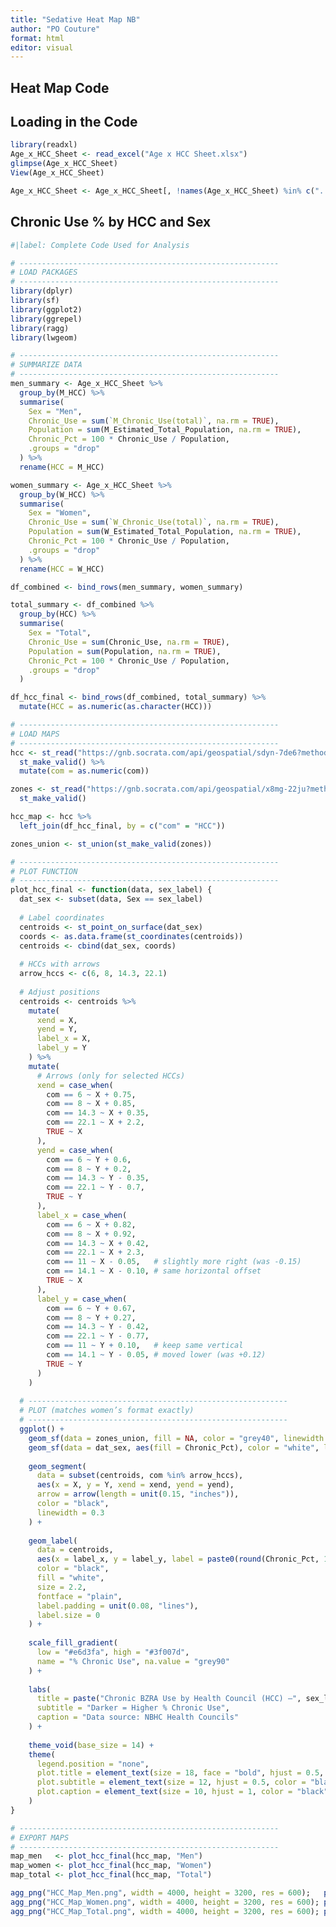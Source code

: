 ```yaml
---
title: "Sedative Heat Map NB"
author: "PO Couture"
format: html
editor: visual
---
```


## Heat Map Code

## Loading in the Code
```r
library(readxl)
Age_x_HCC_Sheet <- read_excel("Age x HCC Sheet.xlsx")
glimpse(Age_x_HCC_Sheet)
View(Age_x_HCC_Sheet)

Age_x_HCC_Sheet <- Age_x_HCC_Sheet[, !names(Age_x_HCC_Sheet) %in% c("...8", "...9")]
```

## Chronic Use % by HCC and Sex

```r
#|label: Complete Code Used for Analysis

# ----------------------------------------------------------
# LOAD PACKAGES
# ----------------------------------------------------------
library(dplyr)
library(sf)
library(ggplot2)
library(ggrepel)
library(ragg)
library(lwgeom)

# ----------------------------------------------------------
# SUMMARIZE DATA
# ----------------------------------------------------------
men_summary <- Age_x_HCC_Sheet %>%
  group_by(M_HCC) %>%
  summarise(
    Sex = "Men",
    Chronic_Use = sum(`M_Chronic_Use(total)`, na.rm = TRUE),
    Population = sum(M_Estimated_Total_Population, na.rm = TRUE),
    Chronic_Pct = 100 * Chronic_Use / Population,
    .groups = "drop"
  ) %>%
  rename(HCC = M_HCC)

women_summary <- Age_x_HCC_Sheet %>%
  group_by(W_HCC) %>%
  summarise(
    Sex = "Women",
    Chronic_Use = sum(`W_Chronic_Use(total)`, na.rm = TRUE),
    Population = sum(W_Estimated_Total_Population, na.rm = TRUE),
    Chronic_Pct = 100 * Chronic_Use / Population,
    .groups = "drop"
  ) %>%
  rename(HCC = W_HCC)

df_combined <- bind_rows(men_summary, women_summary)

total_summary <- df_combined %>%
  group_by(HCC) %>%
  summarise(
    Sex = "Total",
    Chronic_Use = sum(Chronic_Use, na.rm = TRUE),
    Population = sum(Population, na.rm = TRUE),
    Chronic_Pct = 100 * Chronic_Use / Population,
    .groups = "drop"
  )

df_hcc_final <- bind_rows(df_combined, total_summary) %>%
  mutate(HCC = as.numeric(as.character(HCC)))

# ----------------------------------------------------------
# LOAD MAPS
# ----------------------------------------------------------
hcc <- st_read("https://gnb.socrata.com/api/geospatial/sdyn-7de6?method=export&format=GeoJSON", quiet = TRUE) %>%
  st_make_valid() %>%
  mutate(com = as.numeric(com))

zones <- st_read("https://gnb.socrata.com/api/geospatial/x8mg-22ju?method=export&format=GeoJSON", quiet = TRUE) %>%
  st_make_valid()

hcc_map <- hcc %>%
  left_join(df_hcc_final, by = c("com" = "HCC"))

zones_union <- st_union(st_make_valid(zones))

# ----------------------------------------------------------
# PLOT FUNCTION
# ----------------------------------------------------------
plot_hcc_final <- function(data, sex_label) {
  dat_sex <- subset(data, Sex == sex_label)
  
  # Label coordinates
  centroids <- st_point_on_surface(dat_sex)
  coords <- as.data.frame(st_coordinates(centroids))
  centroids <- cbind(dat_sex, coords)
  
  # HCCs with arrows
  arrow_hccs <- c(6, 8, 14.3, 22.1)
  
  # Adjust positions
  centroids <- centroids %>%
    mutate(
      xend = X,
      yend = Y,
      label_x = X,
      label_y = Y
    ) %>%
    mutate(
      # Arrows (only for selected HCCs)
      xend = case_when(
        com == 6 ~ X + 0.75,
        com == 8 ~ X + 0.85,
        com == 14.3 ~ X + 0.35,
        com == 22.1 ~ X + 2.2,
        TRUE ~ X
      ),
      yend = case_when(
        com == 6 ~ Y + 0.6,
        com == 8 ~ Y + 0.2,
        com == 14.3 ~ Y - 0.35,
        com == 22.1 ~ Y - 0.7,
        TRUE ~ Y
      ),
      label_x = case_when(
        com == 6 ~ X + 0.82,
        com == 8 ~ X + 0.92,
        com == 14.3 ~ X + 0.42,
        com == 22.1 ~ X + 2.3,
        com == 11 ~ X - 0.05,   # slightly more right (was -0.15)
        com == 14.1 ~ X - 0.10, # same horizontal offset
        TRUE ~ X
      ),
      label_y = case_when(
        com == 6 ~ Y + 0.67,
        com == 8 ~ Y + 0.27,
        com == 14.3 ~ Y - 0.42,
        com == 22.1 ~ Y - 0.77,
        com == 11 ~ Y + 0.10,   # keep same vertical
        com == 14.1 ~ Y - 0.05, # moved lower (was +0.12)
        TRUE ~ Y
      )
    )
  
  # ----------------------------------------------------------
  # PLOT (matches women’s format exactly)
  # ----------------------------------------------------------
  ggplot() +
    geom_sf(data = zones_union, fill = NA, color = "grey40", linewidth = 0.8) +
    geom_sf(data = dat_sex, aes(fill = Chronic_Pct), color = "white", linewidth = 0.4) +
    
    geom_segment(
      data = subset(centroids, com %in% arrow_hccs),
      aes(x = X, y = Y, xend = xend, yend = yend),
      arrow = arrow(length = unit(0.15, "inches")),
      color = "black",
      linewidth = 0.3
    ) +
    
    geom_label(
      data = centroids,
      aes(x = label_x, y = label_y, label = paste0(round(Chronic_Pct, 1), "%")),
      color = "black",
      fill = "white",
      size = 2.2,
      fontface = "plain",
      label.padding = unit(0.08, "lines"),
      label.size = 0
    ) +
    
    scale_fill_gradient(
      low = "#e6d3fa", high = "#3f007d",
      name = "% Chronic Use", na.value = "grey90"
    ) +
    
    labs(
      title = paste("Chronic BZRA Use by Health Council (HCC) –", sex_label),
      subtitle = "Darker = Higher % Chronic Use",
      caption = "Data source: NBHC Health Councils"
    ) +
    
    theme_void(base_size = 14) +
    theme(
      legend.position = "none",
      plot.title = element_text(size = 18, face = "bold", hjust = 0.5, color = "black"),
      plot.subtitle = element_text(size = 12, hjust = 0.5, color = "black"),
      plot.caption = element_text(size = 10, hjust = 1, color = "black")
    )
}

# ----------------------------------------------------------
# EXPORT MAPS
# ----------------------------------------------------------
map_men   <- plot_hcc_final(hcc_map, "Men")
map_women <- plot_hcc_final(hcc_map, "Women")
map_total <- plot_hcc_final(hcc_map, "Total")

agg_png("HCC_Map_Men.png", width = 4000, height = 3200, res = 600);   print(map_men);   dev.off()
agg_png("HCC_Map_Women.png", width = 4000, height = 3200, res = 600); print(map_women); dev.off()
agg_png("HCC_Map_Total.png", width = 4000, height = 3200, res = 600); print(map_total); dev.off()
```